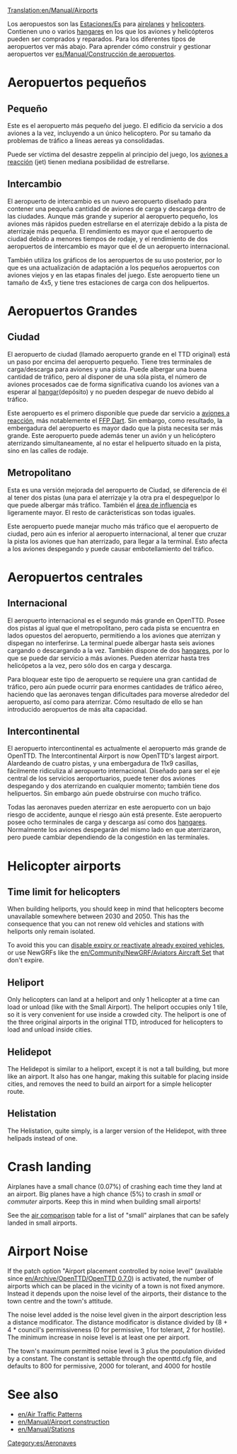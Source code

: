 [[Translation:en/Manual/Airports]]
{{es/Traducción|Airports|60}}

Los aeropuestos son las [[en/Estaciones|Estaciones/Es]] para [[en/Manual/Aircraft#Aircraft|airplanes]] y [[en/Manual/Aircraft#Helicopters|helicopters]]. Contienen uno o varios [[es/Manual/Depósitos|hangares]] en los que los aviones y helicópteros pueden ser comprados y reparados. Para los diferentes tipos de aeropuertos ver más abajo. 
Para aprender cómo construir y gestionar aeropuertos ver [[es/Manual/Construcción de aeropuertos]].

=Aeropuertos pequeños=
==Pequeño==
{{es/Aeropuerto|Fullname=Aeropuerto pequeño|image=en/Airport s.png|Entry=|Runways=1|Ramps=2|Heli=1 (en terminal)|size=3 x 4|hangars=1|catchment=4|noise=3}}

Este es el aeropuerto más pequeño del juego. El edificio da servicio a dos aviones a la vez, incluyendo a un único helicoptero. Por su tamaño da problemas de tráfico a líneas aereas ya consolidadas.

Puede ser víctima del desastre zeppelin al principio del juego, los [[es/Manual/Aeronaves#Lista_de_aviones|aviones a reacción]] (jet) tienen mediana posibilidad de estrellarse.

{{en/-}}

==Intercambio==
{{es/Aeropuerto|Fullname=Intercambio|image=en/Commuterairport.png|imagewidth=300px|Entry=1983|Runways=1|Ramps=3|Heli=2|size=4 x 5|hangars=1|catchment=4|noise=4}}

El aeropuerto de intercambio es un nuevo aeropuerto diseñado para contener una pequeña cantidad de aviones de carga y descarga dentro de las ciudades. Aunque más grande y superior al aeropuerto pequeño, los aviones más rápidos pueden estrellarse en el aterrizaje debido a la pista de aterrizaje más pequeña. El rendimiento es mayor que el aeropuerto de ciudad debido a menores tiempos de rodaje, y el rendimiento de dos aeropuertos de intercambio es mayor que el de un aeropuerto internacional.

También utiliza los gráficos de los aeropuertos de su uso posterior, por lo que es una actualización de adaptación a los pequeños aeropuertos con aviones viejos y en las etapas finales del juego. Este aeropuerto tiene un tamaño de 4x5, y tiene tres estaciones de carga con dos helipuertos. 

{{en/-}}

=Aeropuertos Grandes=

==Ciudad==
{{es/Aeropuerto|Fullname=Ciudad|image=en/Airport c.png|imagewidth=300px|Entry=1955|Runways=1|Ramps=3|Heli=1 (en terminal)|size=6 x 6|hangars=1|catchment=5|noise=5}}

El aeropuerto de ciudad (llamado aeropuerto grande en el TTD original) está un paso por encima del aeropuerto pequeño. Tiene tres terminales de carga/descarga para aviones y una pista. Puede albergar una buena cantidad de tráfico, pero al disponer de una sóla pista, el número de aviones procesados cae de forma significativa cuando los aviones van a esperar al [[es/Manual/Depósitos|hangar]](depósito) y no pueden despegar de nuevo debido al tráfico.

Este aeropuerto es el primero disponible que puede dar servicio a [[es/Manual/Aeronaves#Lista_de_aviones|aviones a reacción]], más notablemente el [[es/Manual/Base Set/Aircraft/FFP Dart|FFP Dart]]. Sin embargo, como resultado, la embergadura del aeropuerto es mayor dado que la pista necesita ser más grande. Este aeropuerto puede además tener un avión y un helicóptero aterrizando simultaneamente, al no estar el helipuerto situado en la pista, sino en las calles de rodaje.

{{en/-}}

==Metropolitano==
{{es/Aeropuerto|Fullname=Metropolitano|image=en/Airport m.png|imagewidth=300px|Entry=1980|Runways=2|Ramps=3|Heli=1 (en terminal)|size=6 x 6|hangars=1|catchment=6|noise=8}}

Esta es una versión mejorada del aeropuerto de Ciudad, se diferencia de él al tener dos pistas (una para el aterrizaje y la otra pra el despegue)por lo que puede albergar más tráfico. También el [[es/Manual/Área de influencia|área de influencia]] es ligeramente mayor. El resto de carácteristicas son todas iguales.

Este aeropuerto puede manejar mucho más tráfico que el aeropuerto de ciudad, pero aún es inferior al aeropuerto internacional, al tener que cruzar la pista los aviones que han aterrizado, para llegar a la terminal. Esto afecta a los aviones despegando y puede causar embotellamiento del tráfico.

{{en/-}}

=Aeropuertos centrales=

==Internacional==
{{es/Aeropuerto|Fullname=International|image=en/Airport i.png|imagewidth=300px|Entry=1990|Runways=2|Ramps=6|Heli=2|size=7 x 7|hangars=2|catchment=8|noise=17}}

El aeropuerto internacional es el segundo más grande en OpenTTD. Posee dos pistas al igual que el metropolitano, pero cada pista se encuentra en lados opuestos del aeropuerto, permitiendo a los aviones que aterrizan y dispegan no interferirse.
La terminal puede albergar hasta seis aviones cargando o descargando a la vez. También dispone de dos [[es/Manual/Depósitos|hangares]], por lo que se puede dar servicio a más aviones. Pueden aterrizar hasta tres helicópetos a la vez, pero sólo dos en carga y descarga.

Para bloquear este tipo de aeropuerto se requiere una gran cantidad de tráfico, pero aún puede ocurrir para enormes cantidades de tráfico aéreo, haciendo que las aeronaves tengan dificultades para moverse alrededor del aeropuerto, así como para aterrizar. Cómo resultado de ello se han introducido aeropuertos de más alta capacidad.
{{en/-}}

==Intercontinental==
{{es/Aeropuerto|Fullname=Intercontinental|image=en/Intercontinentalairport.png|imagewidth=300px|Entry=2002|Runways=4 (dos de despegue y dos de aterrizaje)|Ramps=8|Heli=2|size=11 x 9|hangars=2|catchment=10|noise=25}}

El aeropuerto intercontinental es actualmente el aeropuerto más grande de OpenTTD. 
The Intercontinental Airport is now OpenTTD's largest airport. Alardeando de cuatro pistas, y una embergadura de 11x9 casillas, fácilmente ridiculiza al aeropuerto internacional. Diseñado para ser el eje central de los servicios aeroportuarios, puede tener dos aviones despegando y dos aterrizando en cualquier momento; también tiene dos helipuertos. Sin embargo aún puede obstruirse con mucho tráfico.

Todas las aeronaves pueden aterrizar en este aeropuerto con un bajo riesgo de accidente, aunque el riesgo aún está presente. Este aeropuerto posee ocho terminales de carga y descarga así como dos [[es/Manual/Depósitos|hangares]]. Normalmente los aviones despegarán del mismo lado en que aterrizaron, pero puede cambiar dependiendo de la congestión en las terminales.

{{en/-}}

=Helicopter airports=
==Time limit for helicopters==
When building heliports, you should keep in mind that helicopters become unavailable somewhere between 2030 and 2050. This has the consequence that you can not renew old vehicles and stations with heliports only remain isolated.

To avoid this you can [[en/Archive/Manual/Settings/Never expire vehicles|disable expiry or reactivate already expired vehicles]], or use NewGRFs like the [[en/Community/NewGRF/Aviators Aircraft Set]] that don't expire.

==Heliport==
{{en/Airport|Fullname=Heliport|image=en/Heliport.png|Entry=1963|Runways=N/A|Ramps=N/A|Heli=1|size=1 x 1|hangars=N/A|catchment=4|noise=1}}

Only helicopters can land at a heliport and only 1 helicopter at a time can load or unload (like with the Small Airport). The heliport occupies only 1 tile, so it is very convenient for use inside a crowded city. The heliport is one of the three original airports in the original TTD, introduced for helicopters to load and unload inside cities.

{{en/-}}

==Helidepot==
{{en/Airport|Fullname=Helidepot|image=en/Helidepot.png|Entry=1976|Runways=N/A|Ramps=N/A|Heli=1|size=2 x 2|hangars=1|catchment=4|noise=2}}

The Helidepot is similar to a heliport, except it is not a tall building, but more like an airport. It also has one hangar, making this suitable for placing inside cities, and removes the need to build an airport for a simple helicopter route.

{{en/-}}

==Helistation==
{{en/Airport|Fullname=Helistation|image=en/Helistation.png|Entry=1980|Runways=N/A|Ramps=N/A|Heli=3|size=2 x 4|hangars=1|catchment=4|noise=3}}

The Helistation, quite simply, is a larger version of the Helidepot, with three helipads instead of one.

{{en/-}}

=Crash landing=
Airplanes have a small chance (0.07%) of crashing each time they land at an airport. Big planes have a high chance (5%) to crash in ''small'' or ''commuter'' airports.  Keep this in mind when building small airports!

See the [[en/Manual/Base Set/Aircraft/Air Comparison|air comparison]] table for a list of "small" airplanes that can be safely landed in small airports.

=Airport Noise=
If the patch option "Airport placement controlled by noise level" (available since [[en/Archive/OpenTTD/OpenTTD 0.7.0]]) is activated, the number of airports which can be placed in the vicinity of a town is not fixed anymore. Instead it depends upon the noise level of the airports, their distance to the town centre and the town's attitude.

The noise level added is the noise level given in the airport description less a distance modificator. The distance modificator is distance divided by (8 + 4 * council's permissiveness (0 for permissive, 1 for tolerant, 2 for hostile). The minimum increase in noise level is at least one per airport.

The town's maximum permitted noise level is 3 plus the population divided by a constant. The constant is settable through the openttd.cfg file, and defaults to 800 for permissive, 2000 for tolerant, and 4000 for hostile
{{en/Feature|0.7}}

=See also=
*[[en/Air Traffic Patterns]]
*[[en/Manual/Airport construction]]
*[[en/Manual/Stations]]

[[Category:es/Aeronaves]]